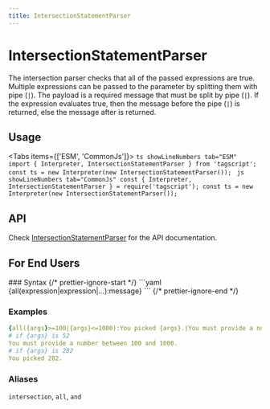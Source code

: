 ```yaml
---
title: IntersectionStatementParser
---
```


# IntersectionStatementParser


The intersection parser checks that all of the passed expressions are true.
Multiple expressions can be passed to the parameter by splitting them with pipe (`|`).
The payload is a required message that must be split by pipe (`|`).
If the expression evaluates true, then the message before the pipe (`|`) is returned, else the message after is returned.

## Usage

<Tabs items={['ESM', 'CommonJs']}>
	```ts showLineNumbers tab="ESM" 
	import { Interpreter, IntersectionStatementParser } from 'tagscript';
	const ts = new Interpreter(new IntersectionStatementParser());
	```
	```js showLineNumbers tab="CommonJs"
	const { Interpreter, IntersectionStatementParser } = require('tagscript');
	const ts = new Interpreter(new IntersectionStatementParser());
	```
</Tabs>

## API

Check [IntersectionStatementParser](../../typedoc-api/tagscript/classes/IntersectionStatementParser) for the API documentation.

## For End Users

<Callout type="info" emoji={null}>
### Syntax
{/* prettier-ignore-start */}
```yaml
{all(expression|expression|...):message}
```
{/* prettier-ignore-end */}

### Examples

```yaml
{all({args}>=100|{args}<=1000):You picked {args}.|You must provide a number between 100 and 1000.}
# if {args} is 52
You must provide a number between 100 and 1000.
# if {args} is 282
You picked 282.
```

### Aliases

`intersection`, `all`, `and`

</Callout>
